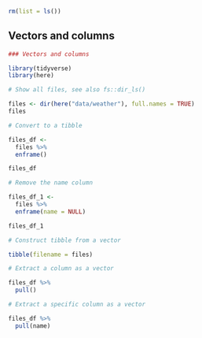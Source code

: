 ```r
rm(list = ls())
```


## Vectors and columns

```r
### Vectors and columns

```
```r
library(tidyverse)
library(here)
```


```r
# Show all files, see also fs::dir_ls()
```
```r
files <- dir(here("data/weather"), full.names = TRUE)
files
```


```r
# Convert to a tibble
```
```r
files_df <-
  files %>%
  enframe()

files_df
```


```r
# Remove the name column
```
```r
files_df_1 <-
  files %>%
  enframe(name = NULL)

files_df_1
```


```r
# Construct tibble from a vector
```
```r
tibble(filename = files)
```


```r
# Extract a column as a vector
```
```r
files_df %>%
  pull()
```


```r
# Extract a specific column as a vector
```
```r
files_df %>%
  pull(name)
```

